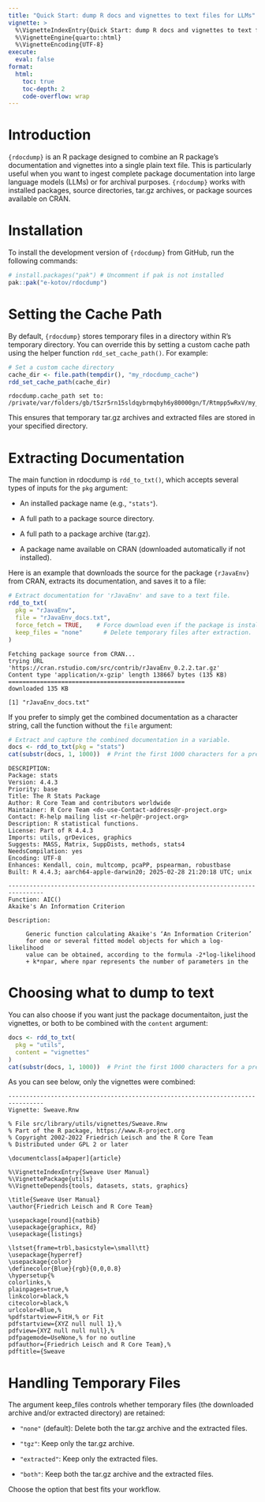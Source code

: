 ```yaml
---
title: "Quick Start: dump R docs and vignettes to text files for LLMs"
vignette: >
  %\VignetteIndexEntry{Quick Start: dump R docs and vignettes to text files for LLMs}
  %\VignetteEngine{quarto::html}
  %\VignetteEncoding{UTF-8}
execute:
  eval: false
format:
  html:
    toc: true
    toc-depth: 2
    code-overflow: wrap
---
```


# Introduction

`{rdocdump}` is an R package designed to combine an R package’s documentation and vignettes into a single plain text file. This is particularly useful when you want to ingest complete package documentation into large language models (LLMs) or for archival purposes. `{rdocdump}` works with installed packages, source directories, tar.gz archives, or package sources available on CRAN.

# Installation

To install the development version of `{rdocdump}` from GitHub, run the following commands:

```r
# install.packages("pak") # Uncomment if pak is not installed
pak::pak("e-kotov/rdocdump")
```

# Setting the Cache Path

By default, `{rdocdump}` stores temporary files in a directory within R’s temporary directory. You can override this by setting a custom cache path using the helper function `rdd_set_cache_path()`. For example:

```r
# Set a custom cache directory
cache_dir <- file.path(tempdir(), "my_rdocdump_cache")
rdd_set_cache_path(cache_dir)
```

```
rdocdump.cache_path set to: /private/var/folders/gb/t5zr5rn15sldqybrmqbyh6y80000gn/T/Rtmpp5wRxV/my_rdocdump_cache
```

This ensures that temporary tar.gz archives and extracted files are stored in your specified directory.

# Extracting Documentation

The main function in rdocdump is `rdd_to_txt()`, which accepts several types of inputs for the `pkg` argument:

- An installed package name (e.g., `"stats"`).

- A full path to a package source directory.

- A full path to a package archive (tar.gz).

- A package name available on CRAN (downloaded automatically if not installed).

Here is an example that downloads the source for the package `{rJavaEnv}` from CRAN, extracts its documentation, and saves it to a file:

```r
# Extract documentation for 'rJavaEnv' and save to a text file.
rdd_to_txt(
  pkg = "rJavaEnv",
  file = "rJavaEnv_docs.txt",
  force_fetch = TRUE,    # Force download even if the package is installed.
  keep_files = "none"      # Delete temporary files after extraction.
)
```

```
Fetching package source from CRAN...
trying URL 'https://cran.rstudio.com/src/contrib/rJavaEnv_0.2.2.tar.gz'
Content type 'application/x-gzip' length 138667 bytes (135 KB)
==================================================
downloaded 135 KB

[1] "rJavaEnv_docs.txt"
```

If you prefer to simply get the combined documentation as a character string, call the function without the `file` argument:

```r
# Extract and capture the combined documentation in a variable.
docs <- rdd_to_txt(pkg = "stats")
cat(substr(docs, 1, 1000))  # Print the first 1000 characters for a preview.
```

```
DESCRIPTION:
Package: stats
Version: 4.4.3
Priority: base
Title: The R Stats Package
Author: R Core Team and contributors worldwide
Maintainer: R Core Team <do-use-Contact-address@r-project.org>
Contact: R-help mailing list <r-help@r-project.org>
Description: R statistical functions.
License: Part of R 4.4.3
Imports: utils, grDevices, graphics
Suggests: MASS, Matrix, SuppDists, methods, stats4
NeedsCompilation: yes
Encoding: UTF-8
Enhances: Kendall, coin, multcomp, pcaPP, pspearman, robustbase
Built: R 4.4.3; aarch64-apple-darwin20; 2025-02-28 21:20:18 UTC; unix

--------------------------------------------------------------------------------
Function: AIC()
Akaike's An Information Criterion

Description:

     Generic function calculating Akaike's ‘An Information Criterion’
     for one or several fitted model objects for which a log-likelihood
     value can be obtained, according to the formula -2*log-likelihood
     + k*npar, where npar represents the number of parameters in the
```

# Choosing what to dump to text

You can also choose if you want just the package documentaiton, just the vignettes, or both to be combined with the `content` argument:

```r
docs <- rdd_to_txt(
  pkg = "utils",
  content = "vignettes"
)
cat(substr(docs, 1, 1000))  # Print the first 1000 characters for a preview.
```

As you can see below, only the vignettes were combined:

```
--------------------------------------------------------------------------------
Vignette: Sweave.Rnw

% File src/library/utils/vignettes/Sweave.Rnw
% Part of the R package, https://www.R-project.org
% Copyright 2002-2022 Friedrich Leisch and the R Core Team
% Distributed under GPL 2 or later

\documentclass[a4paper]{article}

%\VignetteIndexEntry{Sweave User Manual}
%\VignettePackage{utils}
%\VignetteDepends{tools, datasets, stats, graphics}

\title{Sweave User Manual}
\author{Friedrich Leisch and R Core Team}

\usepackage[round]{natbib}
\usepackage{graphicx, Rd}
\usepackage{listings}

\lstset{frame=trbl,basicstyle=\small\tt}
\usepackage{hyperref}
\usepackage{color}
\definecolor{Blue}{rgb}{0,0,0.8}
\hypersetup{%
colorlinks,%
plainpages=true,%
linkcolor=black,%
citecolor=black,%
urlcolor=Blue,%
%pdfstartview=FitH,% or Fit
pdfstartview={XYZ null null 1},%
pdfview={XYZ null null null},%
pdfpagemode=UseNone,% for no outline
pdfauthor={Friedrich Leisch and R Core Team},%
pdftitle={Sweave 
```

# Handling Temporary Files

The argument keep_files controls whether temporary files (the downloaded archive and/or extracted directory) are retained:

- `"none"` (default): Delete both the tar.gz archive and the extracted files.

- `"tgz"`: Keep only the tar.gz archive.

- `"extracted"`: Keep only the extracted files.

- `"both"`: Keep both the tar.gz archive and the extracted files.

Choose the option that best fits your workflow.
